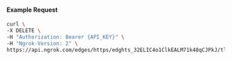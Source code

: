 
#### Example Request

```bash
curl \
-X DELETE \
-H "Authorization: Bearer {API_KEY}" \
-H "Ngrok-Version: 2" \
https://api.ngrok.com/edges/https/edghts_32ELIC4o1ClkEALM71k48qCJPkJ/tls_termination
```
